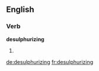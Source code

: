 
==English==

===Verb===
'''desulphurizing'''

# {{present participle of|[[desulphurize]]}}

[[de:desulphurizing]]
[[fr:desulphurizing]]